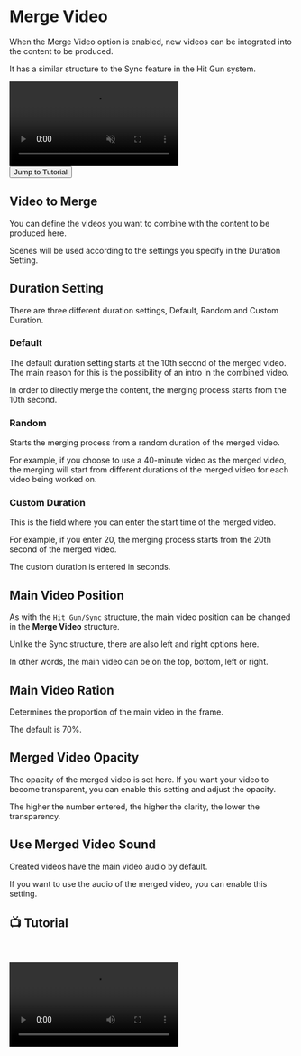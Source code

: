 # Merge Video

When the Merge Video option is enabled, new videos can be integrated into the content to be produced.

It has a similar structure to the Sync feature in the Hit Gun system.

<video autoPlay muted loop controls>
  <source src="https://forum.ve3.plus/assets/files/2024-04-28/docs-english/video-birlestir.mp4" type="video/mp4" />
  Your browser does not support the video tag.
</video>


<Link href={`/common/options/merge-video#-tutorial`}>
  <div className="responsive-table__row" style={{ textAlign: 'center' }}>
    <div className="responsive-table__item">
      <button
        className="responsive-table__button button button--secondary"
        style={{
          width: '100%',  // Genişliği %100 olarak ayarlandı
          marginTop: 14,
          padding: 12,
          backgroundColor: '#00AAFF',
          borderRadius: 8,
          color: '#fff',
          fontSize: '1.1rem',
          textDecoration: 'none',
          cursor: 'pointer',
          userSelect: 'none'
        }}
      >
        Jump to Tutorial  
      </button>
    </div>
  </div>
</Link>

## Video to Merge

You can define the videos you want to combine with the content to be produced here.

Scenes will be used according to the settings you specify in the Duration Setting.

## Duration Setting

There are three different duration settings, Default, Random and Custom Duration.

### Default

The default duration setting starts at the 10th second of the merged video. The main reason for this is the possibility of an intro in the combined video.

In order to directly merge the content, the merging process starts from the 10th second.

### Random

Starts the merging process from a random duration of the merged video.

For example, if you choose to use a 40-minute video as the merged video, the merging will start from different durations of the merged video for each video being worked on.


### Custom Duration

This is the field where you can enter the start time of the merged video.

For example, if you enter 20, the merging process starts from the 20th second of the merged video.

 
<Callout type="warning" emoji="⚠️">
  The custom duration is entered in seconds.
</Callout>


## Main Video Position

As with the `Hit Gun/Sync` structure, the main video position can be changed in the **Merge Video** structure.

Unlike the Sync structure, there are also left and right options here.

In other words, the main video can be on the top, bottom, left or right.


## Main Video Ration

Determines the proportion of the main video in the frame.

The default is 70%.

## Merged Video Opacity

The opacity of the merged video is set here. If you want your video to become transparent, you can enable this setting and adjust the opacity.

The higher the number entered, the higher the clarity, the lower the transparency.

## Use Merged Video Sound

Created videos have the main video audio by default.

If you want to use the audio of the merged video, you can enable this setting.


## 📺 Tutorial
    

<video controls>
  <source src="https://forum.ve3.plus/assets/files/2024-04-28/docs-english-tutorials/secenekler-video-birlestir.mp4" type="video/mp4" />
  Your browser does not support the video tag.
</video>